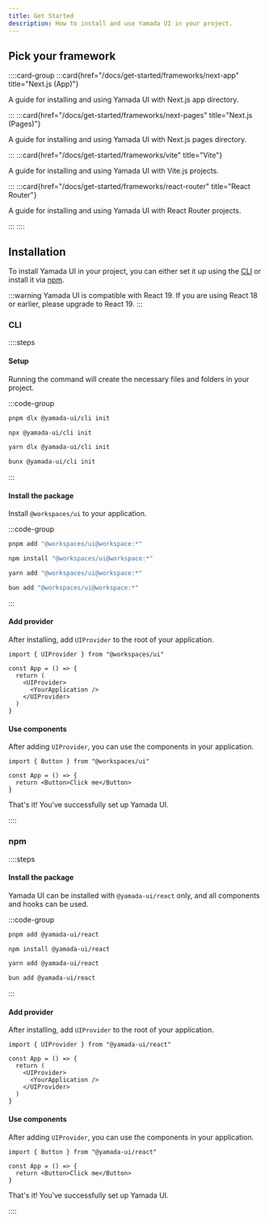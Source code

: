 ```yaml
---
title: Get Started
description: How to install and use Yamada UI in your project.
---
```


## Pick your framework

::::card-group
:::card{href="/docs/get-started/frameworks/next-app" title="Next.js (App)"}

A guide for installing and using Yamada UI with Next.js app directory.

:::
:::card{href="/docs/get-started/frameworks/next-pages" title="Next.js (Pages)"}

A guide for installing and using Yamada UI with Next.js pages directory.

:::
:::card{href="/docs/get-started/frameworks/vite" title="Vite"}

A guide for installing and using Yamada UI with Vite.js projects.

:::
:::card{href="/docs/get-started/frameworks/react-router" title="React Router"}

A guide for installing and using Yamada UI with React Router projects.

:::
::::

## Installation

To install Yamada UI in your project, you can either set it up using the [CLI](/docs/get-started/cli) or install it via [npm](https://www.npmjs.com).

:::warning
Yamada UI is compatible with React 19. If you are using React 18 or earlier, please upgrade to React 19.
:::

### CLI

::::steps

#### Setup

Running the command will create the necessary files and folders in your project.

:::code-group

```bash [pnpm]
pnpm dlx @yamada-ui/cli init
```

```bash [npm]
npx @yamada-ui/cli init
```

```bash [yarn]
yarn dlx @yamada-ui/cli init
```

```bash [bun]
bunx @yamada-ui/cli init
```

:::

#### Install the package

Install `@workspaces/ui` to your application.

:::code-group

```bash [pnpm]
pnpm add "@workspaces/ui@workspace:*"
```

```bash [npm]
npm install "@workspaces/ui@workspace:*"
```

```bash [yarn]
yarn add "@workspaces/ui@workspace:*"
```

```bash [bun]
bun add "@workspaces/ui@workspace:*"
```

:::

#### Add provider

After installing, add `UIProvider` to the root of your application.

```tsx {1,5,7}
import { UIProvider } from "@workspaces/ui"

const App = () => {
  return (
    <UIProvider>
      <YourApplication />
    </UIProvider>
  )
}
```

#### Use components

After adding `UIProvider`, you can use the components in your application.

```tsx {1,4}
import { Button } from "@workspaces/ui"

const App = () => {
  return <Button>Click me</Button>
}
```

That's it! You've successfully set up Yamada UI.

::::

### npm

::::steps

#### Install the package

Yamada UI can be installed with `@yamada-ui/react` only, and all components and hooks can be used.

:::code-group

```bash [pnpm]
pnpm add @yamada-ui/react
```

```bash [npm]
npm install @yamada-ui/react
```

```bash [yarn]
yarn add @yamada-ui/react
```

```bash [bun]
bun add @yamada-ui/react
```

:::

#### Add provider

After installing, add `UIProvider` to the root of your application.

```tsx {1,5,7}
import { UIProvider } from "@yamada-ui/react"

const App = () => {
  return (
    <UIProvider>
      <YourApplication />
    </UIProvider>
  )
}
```

#### Use components

After adding `UIProvider`, you can use the components in your application.

```tsx {1,4}
import { Button } from "@yamada-ui/react"

const App = () => {
  return <Button>Click me</Button>
}
```

That's it! You've successfully set up Yamada UI.

::::
